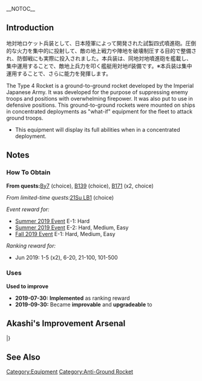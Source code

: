 __NOTOC__
{{EquipmentInfo|348}}

==Introduction==
地対地ロケット兵装として、日本陸軍によって開発された試製四式噴進砲。圧倒的な火力を集中的に投射して、敵の地上戦力や陣地を破壊制圧する目的で整備され、防御戦にも実際に投入されました。本兵装は、同地対地噴進砲を艦載し、集中運用することで、敵地上兵力を叩く艦艇用対地if装備です。※本兵装は集中運用することで、さらに能力を発揮します。

The Type 4 Rocket is a ground-to-ground rocket developed by the Imperial Japanese Army. It was developed for the purpose of suppressing enemy troops and positions with overwhelming firepower. It was also put to use in defensive positions. This ground-to-ground rockets were mounted on ships in concentrated deployments as "what-if" equipment for the fleet to attack ground troops.

* This equipment will display its full abilities when in a concentrated deployment.

==Notes==
<div class="mw-collapsible"><h3>How To Obtain</h3>
<div class="mw-collapsible-content">
'''From quests: '''[[Quests#By7|By7]] (choice), [[Quests#B139|B139]] (choice), [[Quests#B171|B171]] (x2, choice)

''From limited-time quests: ''[[Quests/Seasonal#21Su LB1|21Su LB1]] (choice)

''Event reward for:''
* [[Summer 2019 Event]] E-1: Hard
* [[Summer 2019 Event]] E-2: Hard, Medium, Easy
* [[Fall 2019 Event]] E-1: Hard, Medium, Easy

''Ranking reward for:''
* Jun 2019: 1-5 (x2), 6-20, 21-100, 101-500

</div></div>

<div class="mw-collapsible"><h3>Uses</h3>
<div class="mw-collapsible-content">
'''Used to improve''' {{Equipment/Link|Shipborne Model Type 4 20cm Anti-ground Rocket Launcher}}

</div></div>


<div class="mw-collapsible><h3>Updates History</h3>
<div class="mw-collapsible-content>
* '''2019-07-30:''' '''Implemented''' as ranking reward
* '''2019-09-30:''' Became '''improvable''' and '''upgradeable''' to {{Equipment/Link|Type 4 20cm Anti-ground Rocket Launcher (Concentrated Deployment)}}
</div></div>

==Akashi's Improvement Arsenal==
{{AkashiWorkshop}}
{{AkashiWorkshopLine
|Name={{PAGENAME}}
|ItemType=AntiGroundArtillery
|Fuel=20
|Ammo=120
|Steel=30
|Baux=10
|Mats0-5=4/5
|Mats6-9=5/8
|Mats10=20/36
|Screws0-5=3/3
|Screws6-9=4/6
|Screws10=7/13
|EquipConsume0-5=1x{{Drum}}
|EquipConsume6-9=1x{{GreenGunMG|12cm 30-tube Rocket Launcher}}
|EquipConsume10=1x{{AntiGroundArtillery|Shipborne Model Type 4 20cm Anti-ground Rocket Launcher}}<br>2x{{RocketMat}}
|Sun=&nbsp;<br/>O<br/>Ar
|Mon=Ak<br/>O<br/>Ar
|Tue=Ak<br/>O<br/>Ar
|Wed=Ak<br/>O<br/>Ar
|Thu=Ak<br/>O<br/>Ar
|Fri=&nbsp;<br/>O<br/>Ar
|Sat=&nbsp;<br/>O<br/>Ar
|2ndShip=[[Akitsushima Kai]]<br/>[[Ooshio Kai Ni]]<br/>[[Arashio Kai Ni]]
|Notes = Uses 1x [[Drum Canister]] for improvement up to ★+6 <br> Uses 1x [[12cm 30-tube Rocket Launcher]] for improvement past ★+6 <br> Uses 1x {{PAGENAME}} and 2x [[New Model Rocket Development Material]] for upgrade to [[Type 4 20cm Anti-ground Rocket Launcher (Concentrated Deployment)]].
}}
|}

==See Also==
{{Equipmentlist}}
[[Category:Equipment]]
[[Category:Anti-Ground Rocket]]